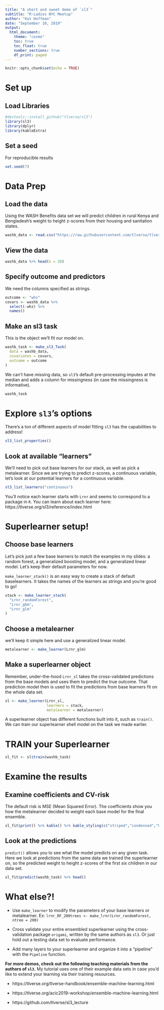 ```yaml
---
title: "A short and sweet demo of `sl3`"
subtitle: "R-Ladies NYC Meetup"
author: "Kat Hoffman"
date: "September 10, 2019"
output:
  html_document:
    theme: "cosmo"
    toc: true
    toc_float: true
    number_sections: true
    df_print: paged
---
```


```r
knitr::opts_chunk$set(echo = TRUE)
```


# Set up

## Load Libraries

```r
#devtools::install_github("tlverse/sl3")
library(sl3)
library(dplyr)
library(kableExtra)
```

## Set a seed

For reproducible results

```r
set.seed(7)
```

# Data Prep

## Load the data

Using the WASH Benefits data set we will predict children in rural Kenya and Bengladesh's weight to height z-scores from their housing and sanitation states.

```r
washb_data <- read.csv("https://raw.githubusercontent.com/tlverse/tlverse-data/master/wash-benefits/washb_data.csv")
```

## View the data

```r
washb_data %>% head(n = 20)
```

## Specify outcome and predictors

We need the columns specified as strings.

```r
outcome <- "whz"
covars <- washb_data %>%
  select(-whz) %>%
  names()
```

## Make an sl3 task

This is the object we'll fit our model on.

```r
washb_task <- make_sl3_Task(
  data = washb_data,
  covariates = covars,
  outcome = outcome
)
```

We can't have missing data, so `sl3`'s default pre-processing imputes at the median and adds a column for missingness (in case the missingness is informative).

```r
washb_task
```

# Explore `sl3`'s options

There's a ton of different aspects of model fitting `sl3` has the capabilities to address!

```r
sl3_list_properties()
```

## Look at available "learners"

We'll need to pick out base learners for our stack, as well as pick a metalearner. Since we are trying to predict z-scores, a continuous variable, let's look at our potential learners for a continuous variable.

```r
sl3_list_learners("continuous") 
```

You'll notice each learner starts with `Lrnr` and seems to correspond to a package in `R`. You can learn about each learner here: https://tlverse.org/sl3/reference/index.html

# Superlearner setup!

## Choose base learners

Let's pick just a few base learners to match the examples in my slides: a random forest, a generalized boosting model, and a generalized linear model. Let's keep their default parameters for now.

`make_learner_stack()` is an easy way to create a stack of default baselearners. It takes the names of the learners as strings and you're good to go!

```r
stack <- make_learner_stack(
  "Lrnr_randomForest", 
  "Lrnr_gbm",
  "Lrnr_glm"
)
```

## Choose a metalearner

we'll keep it simple here and use a generalized linear model.

```r
metalearner <- make_learner(Lrnr_glm)
```

## Make a superlearner object

Remember, under-the-hood `Lrnr_sl` takes the cross-validated predictions from the base models and uses them to predict the true outcome. That prediction model then is used to fit the predictions from base learners fit on the whole data set.

```r
sl <- make_learner(Lrnr_sl, 
                   learners = stack,
                   metalearner = metalearner)
```

A superlearner object has different functions built into it, such as `train()`.
We can train our superlearner shell model on the task we made earlier.

# TRAIN your Superlearner

```r
sl_fit <- sl$train(washb_task)
```

# Examine the results

## Examine coefficients and CV-risk

The default risk is MSE (Mean Squared Error). The coefficients show you how the metalearner decided to weight each base model for the final ensemble.

```r
sl_fit$print() %>% kable() %>% kable_styling(c("striped","condensed","hover"))
```

## Look at the predictions

`predict()` allows you to see what the model predicts on any given task. Here we look at predictions from the same data we trained the superlearner on, so the predicted weight to height z-scores of the first six children in our data set.

```r
sl_fit$predict(washb_task) %>% head()
```

# What else?!

- Use `make_learner` to modify the parameters of your base learners or metalearner. Ex: `lrnr_RF_200trees <- make_lrnr(Lrnr_randomForest, ntree = 200)`

- Cross validate your entire ensembled superlearner using the cross-validation package `origami`, written by the same authors as `sl3`. Or just hold out a testing data set to evaluate performance.

- Add many layers to your superlearner and organize it into a "pipeline" with the `Pipeline` function.

**For more demos, check out the following teaching materials from the authors of `sl3`.** My tutorial uses one of their example data sets in case you'd like to extend your learning via their training resources.

- https://tlverse.org/tlverse-handbook/ensemble-machine-learning.html

- https://tlverse.org/acic2019-workshop/ensemble-machine-learning.html

- https://github.com/tlverse/sl3_lecture
